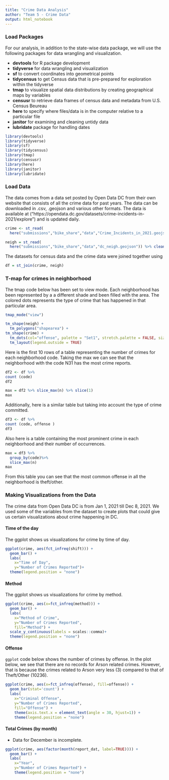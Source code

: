 ```yaml
---
title: "Crime Data Analysis"
author: "Team 5 - Crime Data"
output: html_notebook
---
```


### Load Packages

For our analysis, in addition to the state-wise data package, we will use the following packages for data wrangling and visualization.

- **devtools** for R package development
- **tidyverse** for data wrangling and visualization
- **sf** to convert coordinates into geometrical points
- **tidycensus** to get Census data that is pre-prepared for exploration within the tidyverse
- **tmap** to visualize spatial data distributions by creating geographical maps by variables
- **censusr** to retrieve data frames of census data and metadata from U.S. Census Beureau
- **here** to specify where files/data is in the computer relative to a particular file 
- **janitor** for examining and cleaning untidy data
- **lubridate** package for handling dates

```r
library(devtools)
library(tidyverse)
library(sf)
library(tidycensus)
library(tmap)
library(censusr)
library(here)
library(janitor)
library(lubridate)
```

### Load Data

The data comes from a data set posted by Open Data DC from their own website that consists of all the crime data for past years. The data can be downloaded in .csv, .geojson and various other formats. The data is available at ("https://opendata.dc.gov/datasets/crime-incidents-in-2021/explore") and is updated daily.

```r
crime <- st_read(
  here("submissions","bike_share","data","Crime_Incidents_in_2021.geojson")) %>% clean_names()

neigh = st_read(
  here("submissions","bike_share","data","dc_neigh.geojson")) %>% clean_names()
```

The datasets for census data and the crime data were joined together using

```r
df = st_join(crime, neigh)
```

### T-map for crimes in neighborhood

The tmap code below has been set to view mode. Each neighborhood has been represented by a a different shade and been filled with the area. The colored dots represents the type of crime that has happened in that particular area.

```r
tmap_mode("view")

tm_shape(neigh) + 
  tm_polygons("shapearea") +
tm_shape(crime) + 
  tm_dots(col="offense", palette = "Set1", stretch.palette = FALSE, size = 0.02, shape = 2) +  
  tm_layout(legend.outside = TRUE) 
```

Here is the first 10 rows of a table representing the number of crimes for each neighborhood code. Taking the max we can see that the neighborhood with the code N31 has the most crime reports.

```r
df2 <- df %>%
count (code)
df2

max = df2 %>% slice_max(n) %>% slice(1)
max
```

Additionally, here is a similar table but taking into account the type of crime committed.
```r
df3 <- df %>%
count (code, offense )
df3
```
Also here is a table containing the most prominent crime in each neighborhood and their number of occurrences.
```r
max = df3 %>%
  group_by(code)%>%
  slice_max(n)
max
```

From this table you can see that the most common offense in all the neighborhood is theft/other.

### Making Visualizations from the Data

The crime data from Open Data DC is from Jan 1, 2021 till Dec 8, 2021. We used some of the variables from the dataset to create plots that could give us certain visualizations about crime happening in DC.

#### Time of the day

The ggplot shows us visualizations for crime by time of day. 

```r
ggplot(crime, aes(fct_infreq(shift))) +
  geom_bar() +
  labs(
    x="Time of Day",
    y="Number of Crimes Reported")+
  theme(legend.position = "none")
```

#### Method

The ggplot shows us visualizations for crime by method.

```r
ggplot(crime, aes(x=fct_infreq(method))) +
  geom_bar() +
  labs(
    x="Method of Crime",
    y="Number of Crimes Reported",
    fill="Method") +
  scale_y_continuous(labels = scales::comma)+
  theme(legend.position = "none")
```

#### Offense

`ggplot` code below shows the number of crimes by offense. 
In the plot below, we see that there are no records for Arson related crimes. However, that is because the crimes related to Arson very less (3) compared to that of Theft/Other (10236).

```r
ggplot(crime, aes(x=fct_infreq(offense), fill=offense)) +
  geom_bar(stat='count') +
  labs(
    x="Criminal Offense",
    y="Number of Crimes Reported",
    fill="Offense") +
    theme(axis.text.x = element_text(angle = 30, hjust=1)) +
    theme(legend.position = "none")
```

#### Total Crimes (by month)

* Data for December is incomplete.

```r
ggplot(crime, aes(factor(month(report_dat, label=TRUE)))) +
  geom_bar() +
  labs(
    x="Year",
    y="Number of Crimes Reported") +
    theme(legend.position = "none")
```
